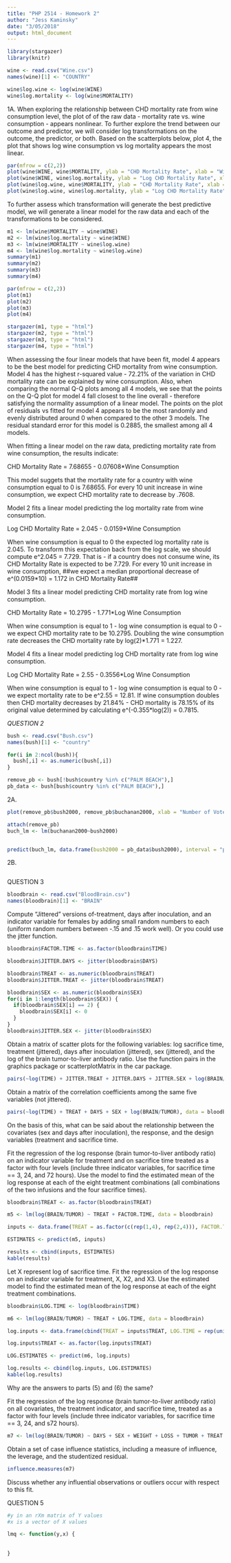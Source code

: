 ```yaml
---
title: "PHP 2514 - Homework 2"
author: "Jess Kaminsky"
date: "3/05/2018"
output: html_document
---
```


```r
library(stargazer)
library(knitr)
```

```r
wine <- read.csv("Wine.csv")
names(wine)[1] <- "COUNTRY"

wine$log.wine <- log(wine$WINE)
wine$log.mortality <- log(wine$MORTALITY)
```

1A.
When exploring the relationship between CHD mortality rate from wine consumption level, the plot of of the raw data - mortality rate vs. wine consumption - appears nonlinear. To further explore the trend between our outcome and predictor, we will consider log transformations on the outcome, the predictor, or both. Based on the scatterplots below, plot 4, the plot that shows log wine consumption vs log mortality appears the most linear.
```r
par(mfrow = c(2,2))
plot(wine$WINE, wine$MORTALITY, ylab = "CHD Mortality Rate", xlab = "Wine Consumption")
plot(wine$WINE, wine$log.mortality, ylab = "Log CHD Mortality Rate", xlab = "Wine Consumption")
plot(wine$log.wine, wine$MORTALITY, ylab = "CHD Mortality Rate", xlab = "Log Wine Consumption")
plot(wine$log.wine, wine$log.mortality, ylab = "Log CHD Mortality Rate", xlab = "Log Wine Consumption")
```

To further assess which transformation will generate the best predictive model, we will generate a linear model for the raw data and each of the transformations to be considered.

```r
m1 <- lm(wine$MORTALITY ~ wine$WINE)
m2 <- lm(wine$log.mortality ~ wine$WINE)
m3 <- lm(wine$MORTALITY ~ wine$log.wine)
m4 <- lm(wine$log.mortality ~ wine$log.wine)
summary(m1)
summary(m2)
summary(m3)
summary(m4)

par(mfrow = c(2,2))
plot(m1)
plot(m2)
plot(m3)
plot(m4)

stargazer(m1, type = "html")
stargazer(m2, type = "html")
stargazer(m3, type = "html")
stargazer(m4, type = "html")
```
When assessing the four linear models that have been fit, model 4 appears to be the best model for predicting CHD mortality from wine consumption. Model 4 has the highest r-squared value - 72.21% of the variation in CHD mortality rate can be explained by wine consumption. Also, when comparing the normal Q-Q plots among all 4 models, we see that the points on the Q-Q plot for model 4 fall closest to the line overall - therefore satisfying the normality assumption of a linear model. The points on the plot of residuals vs fitted for model 4 appears to be the most randomly and evenly distributed around 0 when compared to the other 3 models. The residual standard error for this model is 0.2885, the smallest among all 4 models.

When fitting a linear model on the raw data, predicting mortality rate from wine consumption, the results indicate:

CHD Mortality Rate = 7.68655 - 0.07608*Wine Consumption

This model suggets that the mortality rate for a country with wine consumption equal to 0 is 7.68655. For every 10 unit increase in wine consumption, we expect CHD mortality rate to decrease by .7608.

Model 2 fits a linear model predicting the log mortality rate from wine consumption.

Log CHD Mortality Rate = 2.045 - 0.0159*Wine Consumption

When wine consumption is equal to 0 the expected log mortality rate is 2.045. To transform this expectation back from the log scale, we should compute e^2.045 = 7.729. That is - if a country does not consume wine, its CHD Mortality Rate is expected to be 7.729. For every 10 unit increase in wine consumption, ##we expect a median proportional decrease of e^(0.0159*10) = 1.172 in CHD Mortality Rate##

Model 3 fits a linear model predicting CHD mortality rate from log wine consumption.

CHD Mortality Rate = 10.2795 - 1.771*Log Wine Consumption

When wine consumption is equal to 1 - log wine consumption is equal to 0 - we expect CHD mortality rate to be 10.2795. Doubling the wine consumption rate decreases the CHD mortality rate by log(2)*1.771 = 1.227.

Model 4 fits a linear model predicting log CHD mortality rate from log wine consumption. 

Log CHD Mortality Rate = 2.55 - 0.3556*Log Wine Consumption

When wine consumption is equal to 1 - log wine consumption is equal to 0 - we expect mortality rate to be e^2.55 = 12.81. If wine consumption doubles then CHD mortality decreases by 21.84% - CHD mortality is 78.15% of its original value determined by calculating e^(-0.355*log(2)) = 0.7815.

*QUESTION 2*

```r
bush <- read.csv("Bush.csv")
names(bush)[1] <- "country"

for(i in 2:ncol(bush)){
  bush[,i] <- as.numeric(bush[,i])
}

remove_pb <- bush[!bush$country %in% c("PALM BEACH"),]
pb_data <- bush[bush$country %in% c("PALM BEACH"),]

```

2A.

```r
plot(remove_pb$bush2000, remove_pb$buchanan2000, xlab = "Number of Votes for Bush", ylab = "Number of Votes for Buchanan", main = "Votes for George W. Bush and Pat Buchanan in 2000 Election")

attach(remove_pb)
buch_lm <- lm(buchanan2000~bush2000)


predict(buch_lm, data.frame(bush2000 = pb_data$bush2000), interval = "prediction")
```


2B.
```r


```


QUESTION 3
```r
bloodbrain <- read.csv("BloodBrain.csv")
names(bloodbrain)[1] <- "BRAIN"
```


Compute "Jittered" versions of-treatment, days after inoculation, and an indicator variable for females by adding small random numbers to each (uniform random numbers between -.15 and .15 work well). Or you could use the jitter function.

```r
bloodbrain$FACTOR.TIME <- as.factor(bloodbrain$TIME)

bloodbrain$JITTER.DAYS <- jitter(bloodbrain$DAYS)

bloodbrain$TREAT <- as.numeric(bloodbrain$TREAT)
bloodbrain$JITTER.TREAT <- jitter(bloodbrain$TREAT)

bloodbrain$SEX <- as.numeric(bloodbrain$SEX)
for(i in 1:length(bloodbrain$SEX)) {
  if(bloodbrain$SEX[i] == 2) {
    bloodbrain$SEX[i] <- 0
  }
}
bloodbrain$JITTER.SEX <- jitter(bloodbrain$SEX)
```

Obtain a matrix of scatter plots for the following variables: log sacrifice time, treatment (jittered), days after inoculation (jittered), sex (jittered), and the log of the brain tumor-to-liver antibody ratio. Use the function pairs in the graphics package or scatterplotMatrix in the car package.

```r
pairs(~log(TIME) + JITTER.TREAT + JITTER.DAYS + JITTER.SEX + log(BRAIN/TUMOR), data = bloodbrain)
```

Obtain a matrix of the correlation coefficients among the same five variables (not jittered).

```r
pairs(~log(TIME) + TREAT + DAYS + SEX + log(BRAIN/TUMOR), data = bloodbrain)
```

On the basis of this, what can be said about the relationship between the covariates (sex and days after inoculation), the response, and the design variables (treatment and sacrifice time.

Fit the regression of the log response (brain tumor-to-liver antibody ratio) on an indicator variable for treatment and on sacrifice time treated as a factor with four levels (include three indicator variables, for sacrifice time == 3, 24, and 72 hours). Use the model to find the estimated mean of the log response at each of the eight treatment combinations (all combinations of the two infusions and the four sacrifice times).


```r
bloodbrain$TREAT <- as.factor(bloodbrain$TREAT)

m5 <- lm(log(BRAIN/TUMOR) ~ TREAT + FACTOR.TIME, data = bloodbrain)

inputs <- data.frame(TREAT = as.factor(c(rep(1,4), rep(2,4))), FACTOR.TIME = as.factor(c(rep(c(.5,3,24,72),2))))

ESTIMATES <- predict(m5, inputs)

results <- cbind(inputs, ESTIMATES)
kable(results)
```

Let X represent log of sacrifice time. Fit the regression of the log response on an indicator variable for treatment, X, X2, and X3. Use the estimated model to find the estimated mean of the log response at each of the eight treatment combinations.

```r
bloodbrain$LOG.TIME <- log(bloodbrain$TIME)

m6 <- lm(log(BRAIN/TUMOR) ~ TREAT + LOG.TIME, data = bloodbrain)

log.inputs <- data.frame(cbind(TREAT = inputs$TREAT, LOG.TIME = rep(unique(bloodbrain$LOG.TIME), 2))) 

log.inputs$TREAT <- as.factor(log.inputs$TREAT)

LOG.ESTIMATES <- predict(m6, log.inputs)

log.results <- cbind(log.inputs, LOG.ESTIMATES)
kable(log.results)
```

Why are the answers to parts (5) and (6) the same?

Fit the regression of the log response (brain tumor-to-liver antibody ratio) on all covariates, the treatment indicator, and sacrifice time, treated as a factor with four levels (include three indicator variables, for sacrifice time == 3, 24, and s72 hours).

```r
m7 <- lm(log(BRAIN/TUMOR) ~ DAYS + SEX + WEIGHT + LOSS + TUMOR + TREAT + FACTOR.TIME, data = bloodbrain)
```

Obtain a set of case influence statistics, including a measure of influence, the leverage, and the studentized residual.

```r
influence.measures(m7)
```

Discuss whether any influential observations or outliers occur with respect to this fit.


QUESTION 5

```r
#y in an rXm matrix of Y values
#x is a vector of X values

lmq <- function(y,x) {
  
  
}

```



